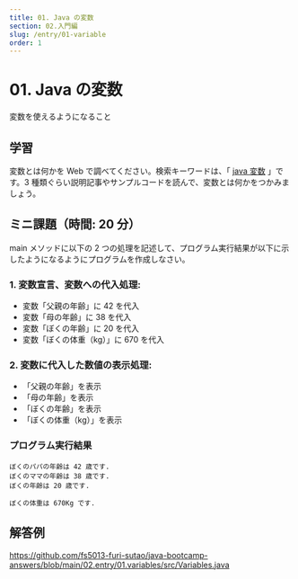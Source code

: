 ```yaml
---
title: 01. Java の変数
section: 02.入門編
slug: /entry/01-variable
order: 1
---
```


# 01. Java の変数

<p class="goal">変数を使えるようになること</p>

## 学習

変数とは何かを Web で調べてください。検索キーワードは、「 [java 変数](https://www.google.com/search?q=java+変数) 」です。3 種類ぐらい説明記事やサンプルコードを読んで、変数とは何かをつかみましょう。

## ミニ課題（時間: 20 分）

main メソッドに以下の 2 つの処理を記述して、プログラム実行結果が以下に示したようになるようにプログラムを作成しなさい。

### 1. 変数宣言、変数への代入処理:

- 変数「父親の年齢」に 42 を代入
- 変数「母の年齢」に 38 を代入
- 変数「ぼくの年齢」に 20 を代入
- 変数「ぼくの体重（kg）」に 670 を代入

### 2. 変数に代入した数値の表示処理:

- 「父親の年齢」を表示
- 「母の年齢」を表示
- 「ぼくの年齢」を表示
- 「ぼくの体重（kg）」を表示

### プログラム実行結果

```
ぼくのパパの年齢は 42 歳です.
ぼくのママの年齢は 38 歳です.
ぼくの年齢は 20 歳です.

ぼくの体重は 670Kg です.
```

## 解答例

https://github.com/fs5013-furi-sutao/java-bootcamp-answers/blob/main/02.entry/01.variables/src/Variables.java
